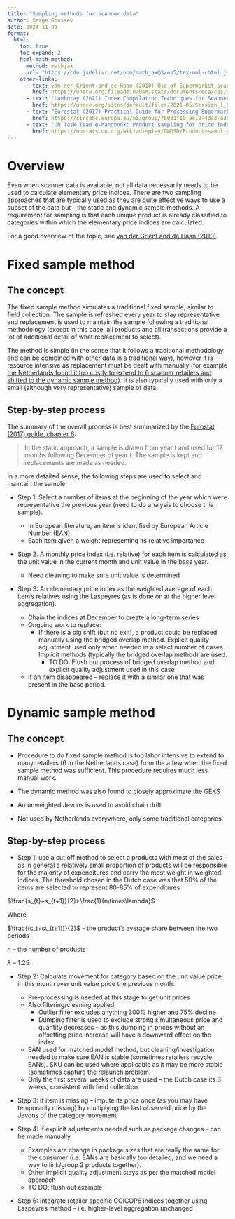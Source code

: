 ```yaml
---
title: "Sampling methods for scanner data"
author: Serge Goussev
date: 2024-11-01
format:
  html:
    toc: true
    toc-expand: 2
    html-math-method:
      method: mathjax
      url: "https://cdn.jsdelivr.net/npm/mathjax@3/es5/tex-mml-chtml.js"
    other-links:
      - text: van der Grient and de Haan (2010) Use of Supermarket scanner data in the Dutch CPI
        href: https://unece.org/fileadmin/DAM/stats/documents/ece/ces/ge.22/2010/zip.6.e.pdf    
      - text: "Lamboray (2021) Index Compilation Techniques for Scanner Data: An overview"
        href: https://unece.org/sites/default/files/2021-05/Session_1_Eurostat_Paper.pdf
      - text: "Eurostat (2017) Practical Guide for Processing Supermarket Scanner Data"
        href: https://circabc.europa.eu/ui/group/7b031f10-ac19-4da3-a36f-58708a70133d/library/8e1333df-ca16-40fc-bc6a-1ce1be37247c/details
      - text: "UN Task Team e-handbook: Product sampling for price index calculation"      
        href: https://unstats.un.org/wiki/display/GWGSD/Product+sampling+for+price+index+calculation
---
```


# Overview

Even when scanner data is available, not all data necessarily needs to be used to calculate elementary price indices. There are two sampling approaches that are typically used as they are quite effective ways to use a subset of the data but - the static and dynamic sample methods. A requirement for sampling is that each unique product is already classified to categories within which the elementary price indices are calculated.

For a good overview of the topic, see [van der Grient and de Haan (2010)](https://unece.org/fileadmin/DAM/stats/documents/ece/ces/ge.22/2010/zip.6.e.pdf).

# Fixed sample method

## The concept

The fixed sample method simulates a traditional fixed sample, similar to field collection. The sample is refreshed every year to stay representative and replacement is used to maintain the sample following a traditional methodology (except in this case, all products and all transactions provide a lot of additional detail of what replacement to select).

The method is simple (in the sense that it follows a traditional methodology and can be combined with other data in a traditional way), however it is resource intensive as replacement must be dealt with manually (for example [the Netherlands found it too costly to extend to 6 scanner retailers and shifted to the dynamic sample method](https://unece.org/fileadmin/DAM/stats/documents/ece/ces/ge.22/2010/zip.6.e.pdf)). It is also typically used with only a small (although very representative) sample of data.

## Step-by-step process

The summary of the overall process is best summarized by the [Eurostat (2017) guide, chapter 6](https://circabc.europa.eu/ui/group/7b031f10-ac19-4da3-a36f-58708a70133d/library/8e1333df-ca16-40fc-bc6a-1ce1be37247c/details):

> In the static approach, a sample is drawn from year t and used for 12 months following December of year t. The sample is kept and replacements are made as needed.

In a more detailed sense, the following steps are used to select and maintain the sample:

-   Step 1: Select a number of items at the beginning of the year which were representative the previous year (need to do analysis to choose this sample).

    -   In European literature, an item is identified by European Article Number (EAN)
    -   Each item given a weight representing its relative importance

-   Step 2: A monthly price index (i.e. relative) for each item is calculated as the unit value in the current month and unit value in the base year.

    -   Need cleaning to make sure unit value is determined

-   Step 3: An elementary price index as the weighted average of each item’s relatives using the Laspeyres (as is done on at the higher level aggregation).

    -   Chain the indices at December to create a long-term series
    -   Ongoing work to replace:
        -   If there is a big shift (but no exit), a product could be replaced manually using the bridged overlap method. Explicit quality adjustment used only when needed in a select number of cases. Implicit methods (typically the bridged overlap method) are used.
            -   TO DO: Flush out process of bridged overlap method and explicit quality adjustment used in this case
    -   If an item disappeared – replace it with a similar one that was present in the base period.

# Dynamic sample method

## The concept

-   Procedure to do fixed sample method is too labor intensive to extend to many retailers (6 in the Netherlands case) from the a few when the fixed sample method was sufficient. This procedure requires much less manual work.

-   The dynamic method was also found to closely approximate the GEKS

-   An unweighted Jevons is used to avoid chain drift

-   Not used by Netherlands everywhere, only some traditional categories.

## Step-by-step process

-   Step 1: use a cut off method to select a products with most of the sales – as in general a relatively small proportion of products will be responsible for the majority of expenditures and carry the most weight in weighted indices. The threshold chosen in the Dutch case was that 50% of the items are selected to represent 80-85% of expenditures

$\frac{s_{t}+s_{t+1}}{2}>\frac{1}{n\times\lambda}$

Where

$\frac{(s_t+s\_(t+1))}{2}$ – the product’s average share between the two periods

$n$ – the number of products

$\lambda$ – 1.25

-   Step 2: Calculate movement for category based on the unit value price in this month over unit value price the previous month.

    -   Pre-processing is needed at this stage to get unit prices
    -   Also filtering/cleaning applied:
        -   Outlier filter excludes anything 300% higher and 75% decline
        -   Dumping filter is used to exclude strong simultaneous price and quantity decreases – as this dumping in prices without an offsetting price increase will have a downward effect on the index.
    -   EAN used for matched model method, but cleaning/investigation needed to make sure EAN is stable (sometimes retailers recycle EANs). SKU can be used where applicable as it may be more stable (sometimes capture the relaunch problem)
    -   Only the first several weeks of data are used – the Dutch case its 3 weeks, consistent with field collection

-   Step 3: If item is missing – impute its price once (as you may have temporarily missing) by multiplying the last observed price by the Jevons of the category movement

-   Step 4: If explicit adjustments needed such as package changes – can be made manually

    -   Examples are change in package sizes that are really the same for the consumer (i.e. EANs are basically too detailed, and we need a way to link/group 2 products together).
    -   Other implicit quality adjustment stays as per the matched model approach
    -   TO DO: flush out example

-   Step 6: Integrate retailer specific COICOP6 indices together using Laspeyres method – i.e. higher-level aggregation unchanged
